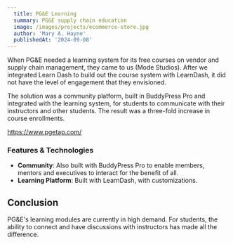 ```yaml
---
  title: PG&E Learning
  summary: PG&E supply chain education
  image: /images/projects/ecommerce-store.jpg
  author: 'Mary A. Hayne'
  publishedAt: '2024-09-08'
---
```


When PG\&E needed a learning system for its free courses on vendor and supply
chain management, they came to us (Mode Studios). After we integrated Learn Dash
to build out the course system with LearnDash, it did not have the level of
engagement that they envisioned.

The solution was a community platform, built in BuddyPress Pro and integrated
with the learning system, for students to communicate with their instructors and
other students. The result was a three-fold increase in course enrollments.

https://www.pgetap.com/

### Features & Technologies

- **Community**: Also built with BuddyPress Pro to enable members, mentors and
  executives to interact for the benefit of all.
- **Learning Platform**: Built with LearnDash, with customizations.

## Conclusion

PG&E's learning modules are currently in high demand. For students, the ability
to connect and have discussions with instructors has made all the difference.
